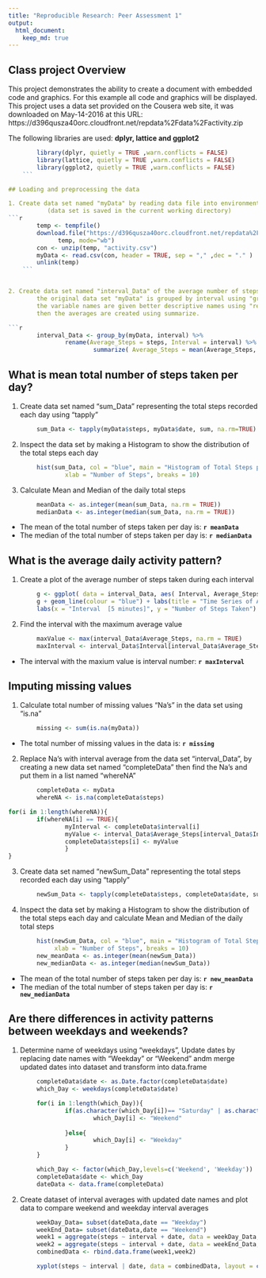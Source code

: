 ```yaml
---
title: "Reproducible Research: Peer Assessment 1"
output: 
  html_document:
    keep_md: true
---
```


## Class project Overview
This project demonstrates the ability to create a document with embedded code and graphics.
For this example all code and graphics will be displayed.
This project uses a data set provided on the Cousera web site, it was downloaded 
on May-14-2016 at this URL: 
https://d396qusza40orc.cloudfront.net/repdata%2Fdata%2Factivity.zip

The following libraries are used: **dplyr, lattice and ggplot2**

```r
        library(dplyr, quietly = TRUE ,warn.conflicts = FALSE)
        library(lattice, quietly = TRUE ,warn.conflicts = FALSE)
        library(ggplot2, quietly = TRUE ,warn.conflicts = FALSE)
    ```

## Loading and preprocessing the data

1. Create data set named "myData" by reading data file into environment with "read.csv" 
           (data set is saved in the current working directory)
```r
        temp <- tempfile()
        download.file("https://d396qusza40orc.cloudfront.net/repdata%2Fdata%2Factivity.zip", 
              temp, mode="wb")
        con <- unzip(temp, "activity.csv")
        myData <- read.csv(con, header = TRUE, sep = "," ,dec = "." )
        unlink(temp)
    ```


2. Create data set named "interval_Data" of the average number of steps of each interval, 
        the original data set "myData" is grouped by interval using "grouped_by", 
        the variable names are given better descriptive names using "rename" , 
        then the averages are created using summarize.

```r
        interval_Data <- group_by(myData, interval) %>%
                rename(Average_Steps = steps, Interval = interval) %>%
                        summarize( Average_Steps = mean(Average_Steps, na.rm = TRUE))
```


## What is mean total number of steps taken per day?
1. Create data set named "sum_Data" representing the total steps recorded each day using "tapply"
```r
        sum_Data <- tapply(myData$steps, myData$date, sum, na.rm=TRUE)
```

2. Inspect the data set by making a Histogram to show the distribution of the total steps each day 

```r
        hist(sum_Data, col = "blue", main = "Histogram of Total Steps per Day", 
                xlab = "Number of Steps", breaks = 10)
```

3. Calculate Mean and Median of the daily total steps
```r
        meanData <- as.integer(mean(sum_Data, na.rm = TRUE))
        medianData <- as.integer(median(sum_Data, na.rm = TRUE))
```
* The mean of the total number of steps taken per day is: **`r meanData`**
* The median of the total number of steps taken per day is: **`r medianData`**

## What is the average daily activity pattern?
1. Create a plot of the average number of steps taken during each interval
```r
        g <- ggplot( data = interval_Data, aes( Interval, Average_Steps) )
        g + geom_line(colour = "blue") + labs(title = "Time Series of Average Steps Taken") +
        labs(x = "Interval  [5 minutes]", y = "Number of Steps Taken")
```

2. Find the interval with the maximum average value
```r
        maxValue <- max(interval_Data$Average_Steps, na.rm = TRUE)
        maxInterval <- interval_Data$Interval[interval_Data$Average_Steps==maxValue] 
```
* The interval with the maxium value is interval number: **`r maxInterval`**

## Imputing missing values

1. Calculate total number of missing values "Na's" in the data set using "is.na"
```r
        missing <- sum(is.na(myData))
```
*  The total number of missing values in the data is: **`r missing`**

2. Replace Na's with interval average from the data set "interval_Data", by creating a new data set named "completeData" then find the Na's and put them in a list named "whereNA" 
```r
        completeData <- myData
        whereNA <- is.na(completeData$steps)

for(i in 1:length(whereNA)){
        if(whereNA[i] == TRUE){
                myInterval <- completeData$interval[i]
                myValue <- interval_Data$Average_Steps[interval_Data$Interval==myInterval] 
                completeData$steps[i] <- myValue
                }
}
```

3. Create data set named "newSum_Data" representing the total steps recorded each day using "tapply"
```r
        newSum_Data <- tapply(completeData$steps, completeData$date, sum)
```

4. Inspect the data set by making a Histogram to show the distribution of the total steps each day and calculate Mean and Median of the daily total steps

```r
        hist(newSum_Data, col = "blue", main = "Histogram of Total Steps per Day", 
             xlab = "Number of Steps", breaks = 10)
        new_meanData <- as.integer(mean(newSum_Data))
        new_medianData <- as.integer(median(newSum_Data))
```
* The mean of the total number of steps taken per day is: **`r new_meanData`**
* The median of the total number of steps taken per day is: **`r new_medianData`**

## Are there differences in activity patterns between weekdays and weekends?
1. Determine name of weekdays using "weekdays", Update dates by replacing date names with "Weekday" or "Weekend" andm merge updated dates into dataset and transform into data.frame
```r
        completeData$date <- as.Date.factor(completeData$date)
        which_Day <- weekdays(completeData$date)

        for(i in 1:length(which_Day)){
                if(as.character(which_Day[i])== "Saturday" | as.character(which_Day[i])== "Sunday"){
                        which_Day[i] <- "Weekend"       
                
                }else{
                        which_Day[i] <- "Weekday"
                }
        }

        which_Day <- factor(which_Day,levels=c('Weekend', 'Weekday')) 
        completeData$date <- which_Day
        dateData <- data.frame(completeData)
```


2. Create dataset of interval averages with updated date names and plot data to compare weekend and weekday interval averages
```r
        weekDay_Data= subset(dateData,date == "Weekday")
        weekEnd_Data= subset(dateData,date == "Weekend")
        week1 = aggregate(steps ~ interval + date, data = weekDay_Data, FUN = "mean" )
        week2 = aggregate(steps ~ interval + date, data = weekEnd_Data, FUN = "mean" )
        combinedData <- rbind.data.frame(week1,week2)

        xyplot(steps ~ interval | date, data = combinedData, layout = c(1,2),type = "l")
```





